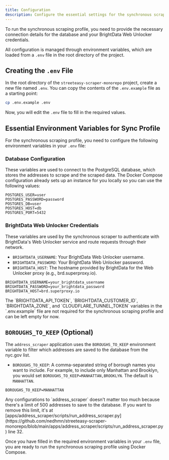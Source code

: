 ```yaml
---
title: Configuration
description: Configure the essential settings for the synchronous scraping profile.
---
```



To run the synchronous scraping profile, you need to provide the necessary connection details for the database and your BrightData Web Unlocker credentials.

All configuration is managed through environment variables, which are loaded from a `.env` file in the root directory of the project.

## Creating the `.env` File

In the root directory of the `streeteasy-scraper-monorepo` project, create a new file named `.env`. You can copy the contents of the `.env.example` file as a starting point:

```bash
cp .env.example .env
```

Now, you will edit the `.env` file to fill in the required values.

## Essential Environment Variables for Sync Profile

For the synchronous scraping profile, you need to configure the following environment variables in your `.env` file:

### Database Configuration

These variables are used to connect to the PostgreSQL database, which stores the addresses to scrape and the scraped data. The Docker Compose configuration already sets up an instance for you locally so you can use the following values:

```dotenv
POSTGRES_USER=user
POSTGRES_PASSWORD=password
POSTGRES_DB=user
POSTGRES_HOST=db
POSTGRES_PORT=5432
```

### BrightData Web Unlocker Credentials

These variables are used by the synchronous scraper to authenticate with BrightData's Web Unlocker service and route requests through their network.

- `BRIGHTDATA_USERNAME`: Your BrightData Web Unlocker username.
- `BRIGHTDATA_PASSWORD`: Your BrightData Web Unlocker password.
- `BRIGHTDATA_HOST`: The hostname provided by BrightData for the Web Unlocker proxy (e.g., brd.superproxy.io).

```dotenv
BRIGHTDATA_USERNAME=your_brightdata_username
BRIGHTDATA_PASSWORD=your_brightdata_password
BRIGHTDATA_HOST=brd.superproxy.io
```

<Aside type="note">
  The `BRIGHTDATA_API_TOKEN`, `BRIGHTDATA_CUSTOMER_ID`, `BRIGHTDATA_ZONE`, and
  `CLOUDFLARE_TUNNEL_TOKEN` variables in the `.env.example` file are not
  required for the synchronous scraping profile and can be left empty for now.
</Aside>

## `BOROUGHS_TO_KEEP` (Optional)

The `address_scraper` application uses the `BOROUGHS_TO_KEEP` environment variable to filter which addresses are saved to the database from the nyc.gov list.

- `BOROUGHS_TO_KEEP`: A comma-separated string of borough names you want to include. For example, to include only Manhattan and Brooklyn, you would set `BOROUGHS_TO_KEEP=MANHATTAN,BROOKLYN`. The default is `MANHATTAN`.

```dotenv
BOROUGHS_TO_KEEP=MANHATTAN
```

<Aside type="note">
  Any configurations to `address_scraper` doesn't matter too much because
  there's a limit of 500 addresses to save to the database. If you want to
  remove this limit, it's at
  [apps/address_scraper/scripts/run_address_scraper.py](https://github.com/nedhmn/streeteasy-scraper-monorepo/blob/main/apps/address_scraper/scripts/run_address_scraper.py)
  line 32.
</Aside>

Once you have filled in the required environment variables in your `.env` file, you are ready to run the synchronous scraping profile using Docker Compose.
